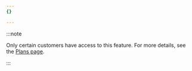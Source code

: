 ```yaml
---
{}

---
```


:::note


Only certain customers have access to this feature. For more details, see the [Plans page](/cloudflare-for-platforms/cloudflare-for-saas/plans/).


:::
